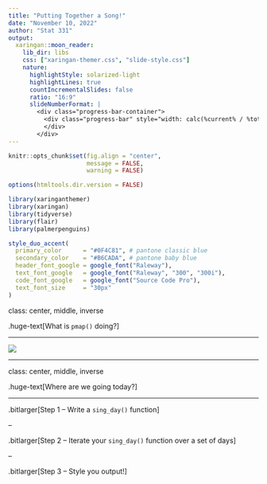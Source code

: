```yaml
---
title: "Putting Together a Song!"
date: "November 10, 2022"
author: "Stat 331"
output:
  xaringan::moon_reader:
    lib_dir: libs
    css: ["xaringan-themer.css", "slide-style.css"]
    nature:
      highlightStyle: solarized-light
      highlightLines: true
      countIncrementalSlides: false
      ratio: "16:9"
      slideNumberFormat: |
        <div class="progress-bar-container">
          <div class="progress-bar" style="width: calc(%current% / %total% * 100%);">
          </div>
        </div>
---
```



```r
knitr::opts_chunk$set(fig.align = "center", 
                      message = FALSE, 
                      warning = FALSE)

options(htmltools.dir.version = FALSE)

library(xaringanthemer)
library(xaringan)
library(tidyverse)
library(flair)
library(palmerpenguins)

style_duo_accent(
  primary_color      = "#0F4C81", # pantone classic blue
  secondary_color    = "#B6CADA", # pantone baby blue
  header_font_google = google_font("Raleway"),
  text_font_google   = google_font("Raleway", "300", "300i"),
  code_font_google   = google_font("Source Code Pro"),
  text_font_size     = "30px"
)
```


class: center, middle, inverse

.huge-text[What is `pmap()` doing?]

---

![](images/pmap.png)

---

class: center, middle, inverse

.huge-text[Where are we going today?]

---

.bitlarger[Step 1 -- Write a `sing_day()` function]

--

.bitlarger[Step 2 -- Iterate your `sing_day()` function over a set of days]

--

.bitlarger[Step 3 -- Style you output!]


